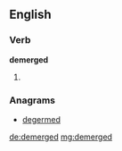 ==English==

===Verb===
'''demerged'''

# {{en-past of|demerge}}

===Anagrams===
* [[degermed#English|degermed]]

[[de:demerged]]
[[mg:demerged]]